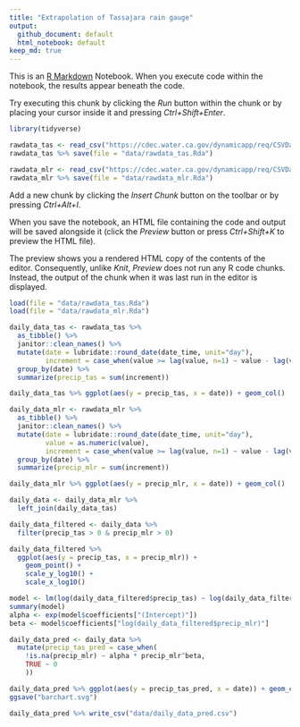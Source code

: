 ```yaml
---
title: "Extrapolation of Tassajara rain gauge"
output:
  github_document: default
  html_notebook: default
keep_md: true
---
```


This is an [R Markdown](http://rmarkdown.rstudio.com) Notebook. When you execute code within the notebook, the results appear beneath the code. 

Try executing this chunk by clicking the *Run* button within the chunk or by placing your cursor inside it and pressing *Ctrl+Shift+Enter*. 

```r
library(tidyverse)
```

```r
rawdata_tas <- read_csv("https://cdec.water.ca.gov/dynamicapp/req/CSVDataServlet?Stations=TAS&SensorNums=16&dur_code=E&Start=1900-01-01&End=2023-02-16")
rawdata_tas %>% save(file = "data/rawdata_tas.Rda")

rawdata_mlr <- read_csv("https://cdec.water.ca.gov/dynamicapp/req/CSVDataServlet?Stations=MLR&SensorNums=2&dur_code=H&Start=1900-01-01&End=2023-02-16")
rawdata_mlr %>% save(file = "data/rawdata_mlr.Rda")

```

Add a new chunk by clicking the *Insert Chunk* button on the toolbar or by pressing *Ctrl+Alt+I*.

When you save the notebook, an HTML file containing the code and output will be saved alongside it (click the *Preview* button or press *Ctrl+Shift+K* to preview the HTML file).

The preview shows you a rendered HTML copy of the contents of the editor. Consequently, unlike *Knit*, *Preview* does not run any R code chunks. Instead, the output of the chunk when it was last run in the editor is displayed.


```r
load(file = "data/rawdata_tas.Rda")
load(file = "data/rawdata_mlr.Rda")

daily_data_tas <- rawdata_tas %>%
  as_tibble() %>%
  janitor::clean_names() %>% 
  mutate(date = lubridate::round_date(date_time, unit="day"),
         increment = case_when(value >= lag(value, n=1) ~ value - lag(value, n=1))) %>%
  group_by(date) %>%
  summarize(precip_tas = sum(increment))

daily_data_tas %>% ggplot(aes(y = precip_tas, x = date)) + geom_col()

daily_data_mlr <- rawdata_mlr %>% 
  as_tibble() %>%
  janitor::clean_names() %>% 
  mutate(date = lubridate::round_date(date_time, unit="day"),
         value = as.numeric(value),
         increment = case_when(value >= lag(value, n=1) ~ value - lag(value, n=1))) %>%
  group_by(date) %>%
  summarize(precip_mlr = sum(increment))

daily_data_mlr %>% ggplot(aes(y = precip_mlr, x = date)) + geom_col()


```

```r

daily_data <- daily_data_mlr %>% 
  left_join(daily_data_tas) 

daily_data_filtered <- daily_data %>%
  filter(precip_tas > 0 & precip_mlr > 0)

daily_data_filtered %>% 
  ggplot(aes(y = precip_tas, x = precip_mlr)) +
    geom_point() +
    scale_y_log10() +
    scale_x_log10()

model <- lm(log(daily_data_filtered$precip_tas) ~ log(daily_data_filtered$precip_mlr))
summary(model)
alpha <- exp(model$coefficients["(Intercept)"])
beta <- model$coefficients["log(daily_data_filtered$precip_mlr)"]

daily_data_pred <- daily_data %>% 
  mutate(precip_tas_pred = case_when(
    !is.na(precip_mlr) ~ alpha * precip_mlr^beta, 
    TRUE ~ 0
    ))

daily_data_pred %>% ggplot(aes(y = precip_tas_pred, x = date)) + geom_col() + theme_classic()
ggsave("barchart.svg")

daily_data_pred %>% write_csv("data/daily_data_pred.csv")

```

